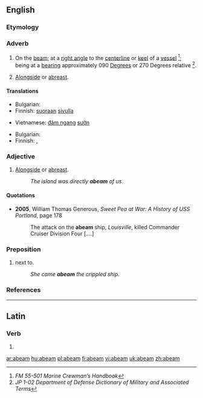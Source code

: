 ==English==

===Etymology===
{{prefix|a|beam}}

===Adverb===
{{en-adv}}

# {{nautical}} On the [[beam]]; at a [[right angle]] to the [[centerline]] or [[keel]] of a [[vessel]] <ref name="FM55-501">''FM 55-501 Marine Crewman’s Handbook''</ref>; being at a [[bearing]] approximately 090 [[degree|Degrees]] or 270 Degrees relative <ref name="JP102">''JP 1-02 Department of Defense Dictionary of Military and Associated Terms''</ref>.
# {{nautical}} [[alongside|Alongside]] or [[abreast]].

====Translations====
{{trans-top|on the beam}}
* Bulgarian: {{t|bg|мор: отстрани, перпендикулярно на кила на кораба|sc=Cyrl}}
* Finnish: [[suoraan]] [[sivu|sivulla]]
{{trans-mid}}
* Vietnamese: [[đâm ngang]] [[sườn]]
{{trans-bottom}}

{{trans-top|alongside}}
* Bulgarian: {{t|bg|мор: в траверс|sc=Cyrl}}
* Finnish: {{t+|fi|vieressä}}, {{t-|fi|kyljittäin}}
{{trans-mid}}
{{trans-bottom}}

===Adjective===
{{en-adj}}

# {{nautical}} [[alongside|Alongside]] or [[abreast]].
#: ''The island was directly '''abeam''' of us.''

====Quotations====
* '''2005''', William Thomas Generous, ''Sweet Pea at War: A History of USS Portland'', page 178
*: The attack on the '''abeam''' ship, ''Louisville'', killed Commander Cruiser Division Four [....]

===Preposition===
{{en-prep}}

# {{nautical}} next to.
#: ''She came '''abeam''' the crippled ship.''

===References===
<references/>

----

==Latin==

===Verb===
{{la-verb-form|abeam}}

# {{conjugation of|[[abeo#Latin|abeō]]||1|s|pres|act|sub}}

[[ar:abeam]]
[[hu:abeam]]
[[pl:abeam]]
[[fi:abeam]]
[[vi:abeam]]
[[uk:abeam]]
[[zh:abeam]]